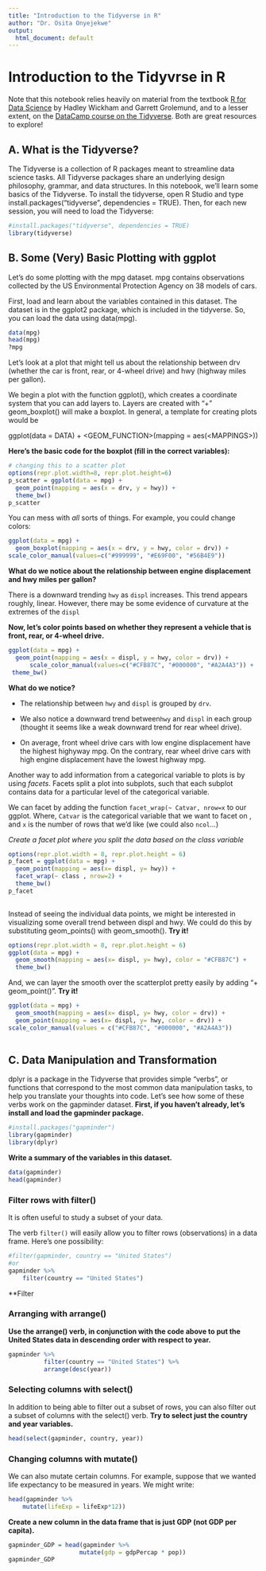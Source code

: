 ```yaml
---
title: "Introduction to the Tidyverse in R"
author: "Dr. Osita Onyejekwe"
output:
  html_document: default
---
```

# Introduction to the Tidyvrse in R

Note that this notebook relies heavily on material from the textbook [R for Data Science](https://r4ds.had.co.nz/index.html) by Hadley Wickham and Garrett Grolemund, and to a lesser extent, on the [DataCamp course on the Tidyverse](https://www.datacamp.com/courses/introduction-to-the-tidyverse). Both are great resources to explore!

## A. What is the Tidyverse?

The Tidyverse is a collection of R packages meant to streamline data science tasks. All Tidyverse packages share an underlying design philosophy, grammar, and data structures. In this notebook, we'll learn some basics of the Tidyverse. To install the tidyverse, open R Studio and type install.packages("tidyverse", dependencies = TRUE). Then, for each new session, you will need to load the Tidyverse:


```R
#install.packages("tidyverse", dependencies = TRUE)
library(tidyverse)
```


## B. Some (Very) Basic Plotting with ggplot

Let's do some plotting with the mpg dataset. mpg contains observations collected by the US Environmental Protection Agency on 38 models of cars.

First, load and learn about the variables contained in this dataset. The dataset is in the ggplot2 package, which is included in the tidyverse. So, you can load the data using data(mpg).


```R
data(mpg)
head(mpg)
?mpg
```

Let's look at a plot that might tell us about the relationship between drv (whether the car is front, rear, or 4-wheel drive) and hwy (highway miles per gallon).

We begin a plot with the function ggplot(), which creates a coordinate system that you can add layers to. Layers are created with "+" geom_boxplot() will make a boxplot. In general, a template for creating plots would be 

$\text{ggplot(data = DATA) + 
  <GEOM_FUNCTION>(mapping = aes(<MAPPINGS>))}$

**Here's the basic code for the boxplot (fill in the correct variables):**


```R
# changing this to a scatter plot 
options(repr.plot.width=8, repr.plot.height=6)
p_scatter = ggplot(data = mpg) + 
  geom_point(mapping = aes(x = drv, y = hwy)) + 
  theme_bw()
p_scatter

```


You can mess with *all* sorts of things. For example, you could change colors:


```R
ggplot(data = mpg) + 
  geom_boxplot(mapping = aes(x = drv, y = hwy, color = drv)) + 
scale_color_manual(values=c("#999999", "#E69F00", "#56B4E9"))
```


**What do we notice about the relationship between engine displacement and hwy miles per gallon?**

There is a downward trending `hwy` as `displ` increases. This trend appears roughly, linear. However, there may be some evidence of curvature at the extremes of the `displ` 

**Now, let's color points based on whether they represent a vehicle that is front, rear, or 4-wheel drive.**


```R

ggplot(data = mpg) + 
  geom_point(mapping = aes(x = displ, y = hwy, color = drv)) +
      scale_color_manual(values=c("#CFB87C", "#000000", "#A2A4A3")) +
 theme_bw()
```

**What do we notice?**

- The relationship between `hwy` and `displ` is grouped by `drv`. 

- We also notice a downward trend between`hwy` and `displ` in each group 
 (thought it seems like a weak downward trend for rear wheel drive).
 
- On average, front wheel drive cars with low engine displacement have the highest highyway mpg. On the contrary, rear wheel drive cars with high engine displacement have the lowest highway mpg. 

Another way to add information from a categorical variable to plots is by using *facets*. Facets split a plot into subplots, such that each subplot contains data for a particular level of the categorical variable. 

We can facet by adding the function `facet_wrap(~ Catvar, nrow=x` to our ggplot. Where, `Catvar` is the categorical variable that we want to facet on , and `x` is the number of rows that we'd like (we could also `ncol`...)

*Create a facet plot where you split the data based on the class variable*


```R

options(repr.plot.width = 8, repr.plot.height = 6)
p_facet = ggplot(data = mpg) + 
  geom_point(mapping = aes(x= displ, y= hwy)) + 
  facet_wrap(~ class , nrow=2) + 
  theme_bw()
p_facet
 
```


Instead of seeing the individual data points, we might be interested in visualizing some overall trend between displ and hwy. We could do this by substituting geom_points() with geom_smooth(). **Try it!**


```R
options(repr.plot.width = 8, repr.plot.height = 6)
ggplot(data = mpg) + 
  geom_smooth(mapping = aes(x= displ, y= hwy), color = "#CFB87C") +
  theme_bw()

```

And, we can layer the smooth over the scatterplot pretty easily by adding "+ geom_point()". **Try it!**


```R
ggplot(data = mpg) + 
  geom_smooth(mapping = aes(x= displ, y= hwy, color = drv)) +
  geom_point(mapping = aes(x= displ, y= hwy, color = drv)) +
scale_color_manual(values = c("#CFB87C", "#000000", "#A2A4A3"))
              
```

## C. Data Manipulation and Transformation

dplyr is a package in the Tidyverse that provides simple “verbs”, or functions that correspond to the most common data manipulation tasks, to help you translate your thoughts into code. Let's see how some of these verbs work on the gapminder dataset. **First, if you haven't already, let's install and load the gapminder package.**


```R
#install.packages("gapminder")
library(gapminder)
library(dplyr)
```

**Write a summary of the variables in this dataset. **


```R
data(gapminder)
head(gapminder)

```

### Filter rows with filter()

It is often useful to study a subset of your data. 

The verb `filter()` will easily allow you to filter rows (observations) in a data frame. Here's one possibility:


```R
#filter(gapminder, country == "United States")
#or
gapminder %>%
    filter(country == "United States")
```


**Filter 

### Arranging with arrange()

**Use the arrange() verb, in conjunction with the code above to put the United States data in descending order with respect to year.**


```R

gapminder %>% 
          filter(country == "United States") %>% 
          arrange(desc(year))
```

### Selecting columns with select()

In addition to being able to filter out a subset of rows, you can also filter out a subset of columns with the select() verb. **Try to select just the country and year variables.**


```R
head(select(gapminder, country, year))

```
### Changing columns with mutate()

We can also mutate certain columns. For example, suppose that we wanted life expectancy to be measured in years. We might write:


```R
head(gapminder %>%
    mutate(lifeExp = lifeExp*12))
```


**Create a new column in the data frame that is just GDP (not GDP per capita).**


```R

gapminder_GDP = head(gapminder %>%
                    mutate(gdp = gdpPercap * pop))
gapminder_GDP
```


